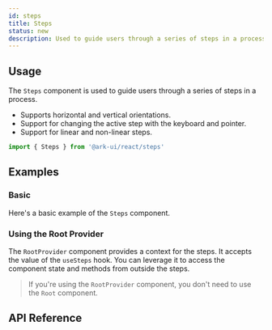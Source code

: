```yaml
---
id: steps
title: Steps
status: new
description: Used to guide users through a series of steps in a process
---
```


<ComponentPreview id="Steps" />

## Usage

The `Steps` component is used to guide users through a series of steps in a process.

- Supports horizontal and vertical orientations.
- Support for changing the active step with the keyboard and pointer.
- Support for linear and non-linear steps.

```jsx
import { Steps } from '@ark-ui/react/steps'
```

## Examples

### Basic

Here's a basic example of the `Steps` component.

<Example component="steps" id="basic" />

### Using the Root Provider

The `RootProvider` component provides a context for the steps. It accepts the value of the `useSteps` hook.
You can leverage it to access the component state and methods from outside the steps.

<Example id="root-provider" />

> If you're using the `RootProvider` component, you don't need to use the `Root` component.

## API Reference

<ComponentTypes id="steps" />
